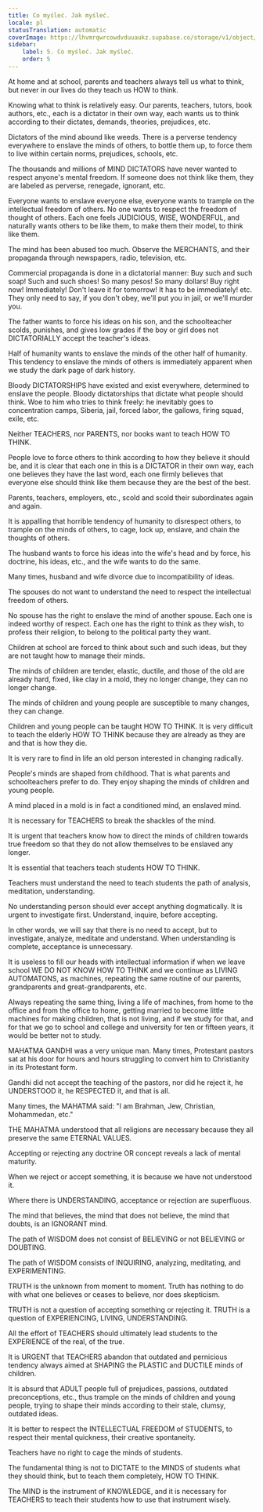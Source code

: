 ```yaml
---
title: Co myśleć. Jak myśleć.
locale: pl
statusTranslation: automatic
coverImage: https://lhvmrqwrcowdvduuaukz.supabase.co/storage/v1/object/public/strapi-uploads/small_cover-educacion-fundamental.webp-2d51a7828a2b1309555be27f7e2a61a0.webp
sidebar:
    label: 5. Co myśleć. Jak myśleć.
    order: 5
---
```

At home and at school, parents and teachers always tell us what to think, but never in our lives do they teach us HOW to think.

Knowing what to think is relatively easy. Our parents, teachers, tutors, book authors, etc., each is a dictator in their own way, each wants us to think according to their dictates, demands, theories, prejudices, etc.

Dictators of the mind abound like weeds. There is a perverse tendency everywhere to enslave the minds of others, to bottle them up, to force them to live within certain norms, prejudices, schools, etc.

The thousands and millions of MIND DICTATORS have never wanted to respect anyone's mental freedom. If someone does not think like them, they are labeled as perverse, renegade, ignorant, etc.

Everyone wants to enslave everyone else, everyone wants to trample on the intellectual freedom of others. No one wants to respect the freedom of thought of others. Each one feels JUDICIOUS, WISE, WONDERFUL, and naturally wants others to be like them, to make them their model, to think like them.

The mind has been abused too much. Observe the MERCHANTS, and their propaganda through newspapers, radio, television, etc.

Commercial propaganda is done in a dictatorial manner: Buy such and such soap! Such and such shoes! So many pesos! So many dollars! Buy right now! Immediately! Don't leave it for tomorrow! It has to be immediately! etc. They only need to say, if you don't obey, we'll put you in jail, or we'll murder you.

The father wants to force his ideas on his son, and the schoolteacher scolds, punishes, and gives low grades if the boy or girl does not DICTATORIALLY accept the teacher's ideas.

Half of humanity wants to enslave the minds of the other half of humanity. This tendency to enslave the minds of others is immediately apparent when we study the dark page of dark history.

Bloody DICTATORSHIPS have existed and exist everywhere, determined to enslave the people. Bloody dictatorships that dictate what people should think. Woe to him who tries to think freely: he inevitably goes to concentration camps, Siberia, jail, forced labor, the gallows, firing squad, exile, etc.

Neither TEACHERS, nor PARENTS, nor books want to teach HOW TO THINK.

People love to force others to think according to how they believe it should be, and it is clear that each one in this is a DICTATOR in their own way, each one believes they have the last word, each one firmly believes that everyone else should think like them because they are the best of the best.

Parents, teachers, employers, etc., scold and scold their subordinates again and again.

It is appalling that horrible tendency of humanity to disrespect others, to trample on the minds of others, to cage, lock up, enslave, and chain the thoughts of others.

The husband wants to force his ideas into the wife's head and by force, his doctrine, his ideas, etc., and the wife wants to do the same.

Many times, husband and wife divorce due to incompatibility of ideas.

The spouses do not want to understand the need to respect the intellectual freedom of others.

No spouse has the right to enslave the mind of another spouse. Each one is indeed worthy of respect. Each one has the right to think as they wish, to profess their religion, to belong to the political party they want.

Children at school are forced to think about such and such ideas, but they are not taught how to manage their minds.

The minds of children are tender, elastic, ductile, and those of the old are already hard, fixed, like clay in a mold, they no longer change, they can no longer change.

The minds of children and young people are susceptible to many changes, they can change.

Children and young people can be taught HOW TO THINK. It is very difficult to teach the elderly HOW TO THINK because they are already as they are and that is how they die.

It is very rare to find in life an old person interested in changing radically.

People's minds are shaped from childhood. That is what parents and schoolteachers prefer to do. They enjoy shaping the minds of children and young people.

A mind placed in a mold is in fact a conditioned mind, an enslaved mind.

It is necessary for TEACHERS to break the shackles of the mind.

It is urgent that teachers know how to direct the minds of children towards true freedom so that they do not allow themselves to be enslaved any longer.

It is essential that teachers teach students HOW TO THINK.

Teachers must understand the need to teach students the path of analysis, meditation, understanding.

No understanding person should ever accept anything dogmatically. It is urgent to investigate first. Understand, inquire, before accepting.

In other words, we will say that there is no need to accept, but to investigate, analyze, meditate and understand. When understanding is complete, acceptance is unnecessary.

It is useless to fill our heads with intellectual information if when we leave school WE DO NOT KNOW HOW TO THINK and we continue as LIVING AUTOMATONS, as machines, repeating the same routine of our parents, grandparents and great-grandparents, etc.

Always repeating the same thing, living a life of machines, from home to the office and from the office to home, getting married to become little machines for making children, that is not living, and if we study for that, and for that we go to school and college and university for ten or fifteen years, it would be better not to study.

MAHATMA GANDHI was a very unique man. Many times, Protestant pastors sat at his door for hours and hours struggling to convert him to Christianity in its Protestant form.

Gandhi did not accept the teaching of the pastors, nor did he reject it, he UNDERSTOOD it, he RESPECTED it, and that is all.

Many times, the MAHATMA said: "I am Brahman, Jew, Christian, Mohammedan, etc."

THE MAHATMA understood that all religions are necessary because they all preserve the same ETERNAL VALUES.

Accepting or rejecting any doctrine OR concept reveals a lack of mental maturity.

When we reject or accept something, it is because we have not understood it.

Where there is UNDERSTANDING, acceptance or rejection are superfluous.

The mind that believes, the mind that does not believe, the mind that doubts, is an IGNORANT mind.

The path of WISDOM does not consist of BELIEVING or not BELIEVING or DOUBTING.

The path of WISDOM consists of INQUIRING, analyzing, meditating, and EXPERIMENTING.

TRUTH is the unknown from moment to moment. Truth has nothing to do with what one believes or ceases to believe, nor does skepticism.

TRUTH is not a question of accepting something or rejecting it. TRUTH is a question of EXPERIENCING, LIVING, UNDERSTANDING.

All the effort of TEACHERS should ultimately lead students to the EXPERIENCE of the real, of the true.

It is URGENT that TEACHERS abandon that outdated and pernicious tendency always aimed at SHAPING the PLASTIC and DUCTILE minds of children.

It is absurd that ADULT people full of prejudices, passions, outdated preconceptions, etc., thus trample on the minds of children and young people, trying to shape their minds according to their stale, clumsy, outdated ideas.

It is better to respect the INTELLECTUAL FREEDOM of STUDENTS, to respect their mental quickness, their creative spontaneity.

Teachers have no right to cage the minds of students.

The fundamental thing is not to DICTATE to the MINDS of students what they should think, but to teach them completely, HOW TO THINK.

The MIND is the instrument of KNOWLEDGE, and it is necessary for TEACHERS to teach their students how to use that instrument wisely.


